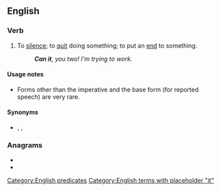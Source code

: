 {{also|canit}}
==English==

===Verb===
{{en-verb|head=[[can]] [[it]]|cans it|canning it|canned it}}

# {{lb|en|idiomatic|imperative}} To [[silence]]; to [[quit]] doing something; to put an [[end]] to something.
#: '''''Can it''', you two! I'm trying to work.''

====Usage notes====
* Forms other than the imperative and the base form (for reported speech) are very rare.

====Synonyms====
* {{l|en|put a sock in it}}, {{l|en|shut it}}, {{l|en|shut up}}

===Anagrams===
* {{l|en|actin}}
* {{l|en|antic}}

[[Category:English predicates]]
[[Category:English terms with placeholder "it"]]